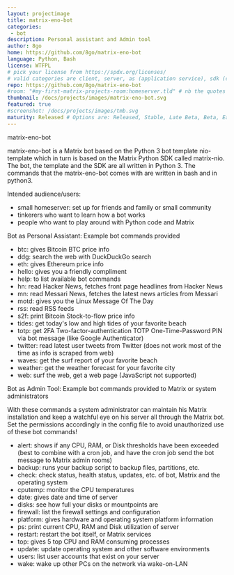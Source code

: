 ```yaml
---
layout: projectimage
title: matrix-eno-bot
categories:
 - bot
description: Personal assistant and Admin tool
author: 8go
home: https://github.com/8go/matrix-eno-bot
language: Python, Bash
license: WTFPL
# pick your license from https://spdx.org/licenses/ 
# valid categories are client, server, as (application service), sdk (client sdk), bot, and other
repo: https://github.com/8go/matrix-eno-bot
#room: "#my-first-matrix-projects-room:homeserver.tld" # nb the quotes are needed as rooms start with #
thumbnail: /docs/projects/images/matrix-eno-bot.svg
featured: true
#screenshot: /docs/projects/images/tmb.svg
maturity: Released # Options are: Released, Stable, Late Beta, Beta, Early Beta, Late Alpha, Alpha, Early Alpha, or Not actively maintained
---
```



matrix-eno-bot

matrix-eno-bot is a Matrix bot based on the Python 3 bot template nio-template 
which in turn is based on the Matrix Python SDK called matrix-nio. The bot, 
the template and the SDK are all written in Python 3. The commands that the 
matrix-eno-bot comes with are written in bash and in python3.

Intended audience/users:

* small homeserver: set up for friends and family or small community
* tinkerers who want to learn how a bot works
* people who want to play around with Python code and Matrix

Bot as Personal Assistant: Example bot commands provided

* btc: gives Bitcoin BTC price info
* ddg: search the web with DuckDuckGo search
* eth: gives Ethereum price info
* hello: gives you a friendly compliment
* help: to list available bot commands
* hn: read Hacker News, fetches front page headlines from Hacker News
* mn: read Messari News, fetches the latest news articles from Messari
* motd: gives you the Linux Message Of The Day
* rss: read RSS feeds
* s2f: print Bitcoin Stock-to-flow price info
* tides: get today's low and high tides of your favorite beach
* totp: get 2FA Two-factor-authentication TOTP One-Time-Password PIN via bot message (like Google Authenticator)
* twitter: read latest user tweets from Twitter (does not work most of the time as info is scraped from web)
* waves: get the surf report of your favorite beach
* weather: get the weather forecast for your favorite city
* web: surf the web, get a web page (JavaScript not supported)

Bot as Admin Tool: Example bot commands provided to Matrix or system administrators

With these commands a system administrator can maintain his Matrix installation 
and keep a watchful eye on his server all through the Matrix bot. Set the 
permissions accordingly in the config file to avoid unauthorized use of 
these bot commands!

* alert: shows if any CPU, RAM, or Disk thresholds have been exceeded (best to combine with a cron job, and have the cron job send the bot message to Matrix admin rooms)
* backup: runs your backup script to backup files, partitions, etc.
* check: check status, health status, updates, etc. of bot, Matrix and the operating system
* cputemp: monitor the CPU temperatures
* date: gives date and time of server
* disks: see how full your disks or mountpoints are
* firewall: list the firewall settings and configuration
* platform: gives hardware and operating system platform information
* ps: print current CPU, RAM and Disk utilization of server
* restart: restart the bot itself, or Matrix services
* top: gives 5 top CPU and RAM consuming processes
* update: update operating system and other software environments
* users: list user accounts that exist on your server
* wake: wake up other PCs on the network via wake-on-LAN
